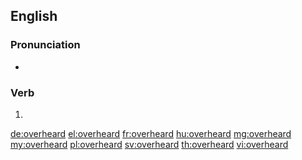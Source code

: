 ==English==

===Pronunciation===
* {{a|US}} {{IPA|/oʊ.vɚ.hɝd/|lang=en}}

===Verb===
{{head|en|verb form}}

# {{en-past of|overhear}}

[[de:overheard]]
[[el:overheard]]
[[fr:overheard]]
[[hu:overheard]]
[[mg:overheard]]
[[my:overheard]]
[[pl:overheard]]
[[sv:overheard]]
[[th:overheard]]
[[vi:overheard]]
